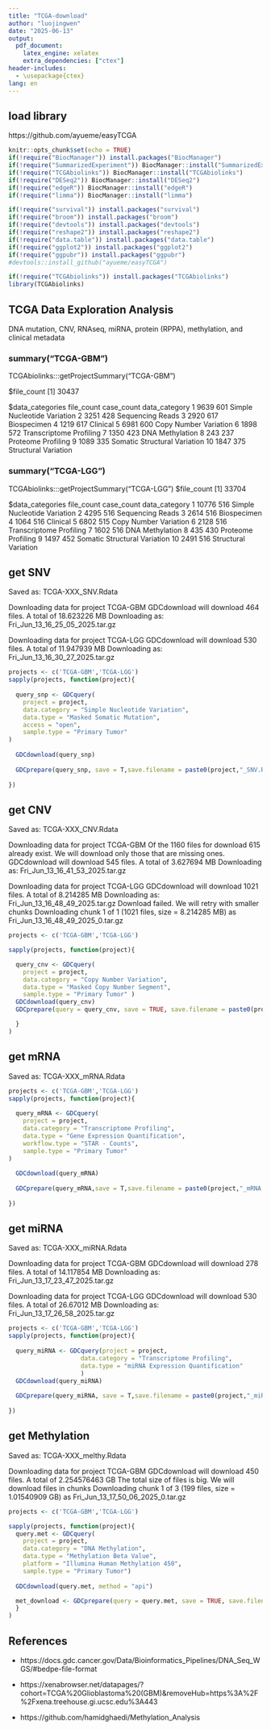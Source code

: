 ---
title: "TCGA-download"
author: "luojingwen"
date: "2025-06-13"
output:
  pdf_document:
    latex_engine: xelatex
    extra_dependencies: ["ctex"]
header-includes:
  - \usepackage{ctex}
lang: en
---

## load library 

https://github.com/ayueme/easyTCGA

```{r setup, include=FALSE}
knitr::opts_chunk$set(echo = TRUE)
if(!require("BiocManager")) install.packages("BiocManager")
if(!require("SummarizedExperiment")) BiocManager::install("SummarizedExperiment")
if(!require("TCGAbiolinks")) BiocManager::install("TCGAbiolinks")
if(!require("DESeq2")) BiocManager::install("DESeq2")
if(!require("edgeR")) BiocManager::install("edgeR")
if(!require("limma")) BiocManager::install("limma")

if(!require("survival")) install.packages("survival")
if(!require("broom")) install.packages("broom")
if(!require("devtools")) install.packages("devtools")
if(!require("reshape2")) install.packages("reshape2")
if(!require("data.table")) install.packages("data.table")
if(!require("ggplot2")) install.packages("ggplot2")
if(!require("ggpubr")) install.packages("ggpubr")
#devtools::install_github("ayueme/easyTCGA")
```

```{r}
if(!require("TCGAbiolinks")) install.packages("TCGAbiolinks")
library(TCGAbiolinks)
```
## TCGA Data Exploration Analysis

DNA mutation, CNV, RNAseq, miRNA, protein (RPPA), methylation, and clinical metadata

### summary("TCGA-GBM")

TCGAbiolinks:::getProjectSummary("TCGA-GBM")

$file_count
[1] 30437

$data_categories
   file_count case_count                data_category
1        9639        601  Simple Nucleotide Variation
2        3251        428             Sequencing Reads
3        2920        617                  Biospecimen
4        1219        617                     Clinical
5        6981        600        Copy Number Variation
6        1898        572      Transcriptome Profiling
7        1350        423              DNA Methylation
8         243        237           Proteome Profiling
9        1089        335 Somatic Structural Variation
10       1847        375         Structural Variation

### summary("TCGA-LGG")
TCGAbiolinks:::getProjectSummary("TCGA-LGG")
$file_count
[1] 33704

$data_categories
   file_count case_count                data_category
1       10776        516  Simple Nucleotide Variation
2        4295        516             Sequencing Reads
3        2614        516                  Biospecimen
4        1064        516                     Clinical
5        6802        515        Copy Number Variation
6        2128        516      Transcriptome Profiling
7        1602        516              DNA Methylation
8         435        430           Proteome Profiling
9        1497        452 Somatic Structural Variation
10       2491        516         Structural Variation




## get SNV
Saved as: TCGA-XXX_SNV.Rdata

Downloading data for project TCGA-GBM
GDCdownload will download 464 files. A total of 18.623226 MB
Downloading as: Fri_Jun_13_16_25_05_2025.tar.gz

Downloading data for project TCGA-LGG
GDCdownload will download 530 files. A total of 11.947939 MB
Downloading as: Fri_Jun_13_16_30_27_2025.tar.gz
```{r}
projects <- c('TCGA-GBM','TCGA-LGG')
sapply(projects, function(project){
  
  query_snp <- GDCquery(
    project = project, 
    data.category = "Simple Nucleotide Variation",
    data.type = "Masked Somatic Mutation",
    access = "open",
    sample.type = "Primary Tumor" 
)
  
  GDCdownload(query_snp)
  
  GDCprepare(query_snp, save = T,save.filename = paste0(project,"_SNV.Rdata"))
  
})
```

## get CNV
Saved as: TCGA-XXX_CNV.Rdata

Downloading data for project TCGA-GBM
Of the 1160 files for download 615 already exist.
We will download only those that are missing ones.
GDCdownload will download 545 files. A total of 3.627694 MB
Downloading as: Fri_Jun_13_16_41_53_2025.tar.gz

Downloading data for project TCGA-LGG
GDCdownload will download 1021 files. A total of 8.214285 MB
Downloading as: Fri_Jun_13_16_48_49_2025.tar.gz
Download failed. We will retry with smaller chunks
Downloading chunk 1 of 1 (1021 files, size = 8.214285 MB) as Fri_Jun_13_16_48_49_2025_0.tar.gz
```{r}
projects <- c('TCGA-GBM','TCGA-LGG')

sapply(projects, function(project){

  query_cnv <- GDCquery(
    project = project, 
    data.category = "Copy Number Variation",
    data.type = "Masked Copy Number Segment",
    sample.type = "Primary Tumor" )
  GDCdownload(query_cnv)
  GDCprepare(query = query_cnv, save = TRUE, save.filename = paste0(project,"_CNV.Rdata"))

  }
)
```

## get mRNA
Saved as: TCGA-XXX_mRNA.Rdata
```{r}
projects <- c('TCGA-GBM','TCGA-LGG')
sapply(projects, function(project){
  
  query_mRNA <- GDCquery(
    project = project,
    data.category = "Transcriptome Profiling",
    data.type = "Gene Expression Quantification",
    workflow.type = "STAR - Counts",
    sample.type = "Primary Tumor" 
)
  
  GDCdownload(query_mRNA)
  
  GDCprepare(query_mRNA,save = T,save.filename = paste0(project,"_mRNA.Rdata"))
  
})
```

## get miRNA
Saved as: TCGA-XXX_miRNA.Rdata

Downloading data for project TCGA-GBM
GDCdownload will download 278 files. A total of 14.117854 MB
Downloading as: Fri_Jun_13_17_23_47_2025.tar.gz

Downloading data for project TCGA-LGG
GDCdownload will download 530 files. A total of 26.67012 MB
Downloading as: Fri_Jun_13_17_26_58_2025.tar.gz
```{r}
projects <- c('TCGA-GBM','TCGA-LGG')
sapply(projects, function(project){
  
  query_miRNA <- GDCquery(project = project,
                    data.category = "Transcriptome Profiling",
                    data.type = "miRNA Expression Quantification"
                    )
  GDCdownload(query_miRNA)
  
  GDCprepare(query_miRNA, save = T,save.filename = paste0(project,"_miRNA.Rdata"))
  
})
```

## get Methylation
Saved as: TCGA-XXX_melthy.Rdata

Downloading data for project TCGA-GBM
GDCdownload will download 450 files. A total of 2.254576463 GB
The total size of files is big. We will download files in chunks
Downloading chunk 1 of 3 (199 files, size = 1.01540909 GB) as Fri_Jun_13_17_50_06_2025_0.tar.gz

```{r}
projects <- c('TCGA-GBM','TCGA-LGG')

sapply(projects, function(project){
  query.met <- GDCquery(
    project = project,
    data.category = "DNA Methylation",
    data.type = "Methylation Beta Value",
    platform = "Illumina Human Methylation 450",
    sample.type = "Primary Tumor")
  
  GDCdownload(query.met, method = "api")

  met_download <- GDCprepare(query = query.met, save = TRUE, save.filename = paste0(project,"_melthy.Rdata"))
  }
)
```

## References
- https://docs.gdc.cancer.gov/Data/Bioinformatics_Pipelines/DNA_Seq_WGS/#bedpe-file-format

- https://xenabrowser.net/datapages/?cohort=TCGA%20Glioblastoma%20(GBM)&removeHub=https%3A%2F%2Fxena.treehouse.gi.ucsc.edu%3A443

- https://github.com/hamidghaedi/Methylation_Analysis